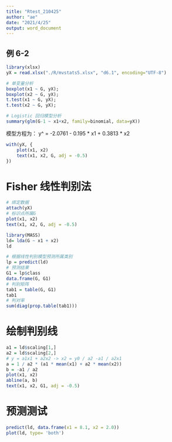 ```yaml
---
title: "Rtest_210425"
author: "ae"
date: "2021/4/25"
output: word_document
---
```



## 例 6-2
```r
library(xlsx)
yX = read.xlsx("./R/mvstats5.xlsx", "d6.1", encoding="UTF-8")

# 单变量分析
boxplot(x1 ~ G, yX);
boxplot(x2 ~ G, yX);
t.test(x1 ~ G, yX);
t.test(x2 ~ G, yX);

# Logistic 回归模型分析
summary(glm(G-1 ~ x1+x2, family=binomial, data=yX))
```

模型方程为：
y^ = -2.0761 - 0.195 * x1 + 0.3813 * x2

```r
with(yX, {
    plot(x1, x2)
    text(x1, x2, G, adj = -0.5)
})
```

# Fisher 线性判别法
```r
# 绑定数据
attach(yX)
# 标识点所属G
plot(x1, x2)
text(x1, x2, G, adj = -0.5)
```

```r
library(MASS)
ld= lda(G ~ x1 + x2)
ld

# 根据线性判别模型预测所属类别
lp = predict(ld)
# 预测结果
G1 = lp$class
data.frame(G, G1)
# 判别矩阵
tab1 = table(G, G1)
tab1
# 判对率
sum(diag(prop.table(tab1)))
```

# 绘制判别线
```r
a1 = ld$scaling[1,]
a2 = ld$scaling[2,]
# y = a1x1 + a2x2 -> x2 = y0 / a2 -a1 / a2x1
a = 1 / a2 * (a1 * mean(x1) + a2 * mean(x2))
b = -a1 / a2
plot(x1, x2)
abline(a, b)
text(x1, x2, G1, adj = -0.5)
```

# 预测测试
```r
predict(ld, data.frame(x1 = 8.1, x2 = 2.0))
plot(ld, type= 'both')
```